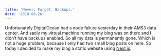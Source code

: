 ```yaml
---
title: 'Never. Forget. Backups.'
date: '2019-08-26'
---
```


Unfortunately DigitalOcean had a node failure yesterday in their AMS3 data center. And sadly my virtual machine running my blog was on there and I didn’t have backups enabled. So all my data is permanently gone. Which is not a huge problem, because I only had two small blog posts on here. So today I decided to make my blog a static website using <a href="https://nextjs.org" target="_blank">Next.js</a>.
